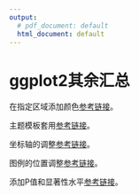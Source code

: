 ---
output:
  # pdf_document: default
  html_document: default
---

# ggplot2其余汇总
在指定区域添加颜色[参考链接](https://mp.weixin.qq.com/s/vN4nh6hi1udiDhHP7BfrOA)。

主题模板套用[参考链接](https://zhuanlan.zhihu.com/p/29656775)。

坐标轴的调整[参考链接](https://r-charts.com/ggplot2/axis/)。

图例的位置调整[参考链接](https://zhuanlan.zhihu.com/p/30706933)。

添加P值和显著性水平[参考链接](https://blog.csdn.net/zhouhucheng00/article/details/106391872)。